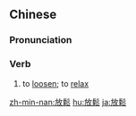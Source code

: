 {{also|放松}}
==Chinese==
{{zh-forms|s=放松}}

===Pronunciation===
{{zh-pron
|m=fàngsōng
|c=fong3 sung1
|mn=pàng-sang
|cat=v
}}

===Verb===
{{zh-verb}}

# to [[loosen]]; to [[relax]] {{gloss|used both transitively and intransitively}}

{{zh-cat|Intermediate}}

[[zh-min-nan:放鬆]]
[[hu:放鬆]]
[[ja:放鬆]]